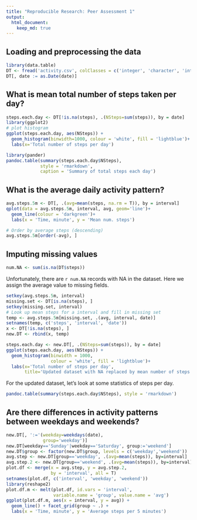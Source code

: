 ```yaml
---
title: "Reproducible Research: Peer Assessment 1"
output: 
  html_document:
    keep_md: true
---
```


## Loading and preprocessing the data
```r
library(data.table)
DT <- fread('activity.csv', colClasses = c('integer', 'character', 'integer'))
DT[, date := as.Date(date)]
```

## What is mean total number of steps taken per day?


```r
steps.each.day <- DT[!is.na(steps), .(NSteps=sum(steps)), by = date]
library(ggplot2)
# plot histogram
ggplot(steps.each.day, aes(NSteps)) + 
  geom_histogram(binwidth=1000, colour = 'white', fill = 'lightblue')+
  labs(x='Total number of steps per day')
```

```r
library(pander)
pandoc.table(summary(steps.each.day$NSteps),
             style = 'rmarkdown', 
             caption = 'Summary of total steps each day')
```


## What is the average daily activity pattern?

```r
avg.steps.5m <- DT[, .(avg=mean(steps, na.rm = T)), by = interval]
qplot(data = avg.steps.5m, interval, avg, geom='line')+
  geom_line(colour = 'darkgreen')+ 
  labs(x = 'Time, minute', y = 'Mean num. steps')
```

```r
# Order by average steps (descending)
avg.steps.5m[order(-avg), ]
```

## Imputing missing values
```r
num.NA <- sum(is.na(DT$steps))
```
Unfortunately, there are `r num.NA` records
with NA in the dataset. Here we assign the average value 
to missing fields. 

```r
setkey(avg.steps.5m, interval)
missing.set <- DT[is.na(steps), ]
setkey(missing.set, interval)
# Look up mean steps for a interval and fill in missing set
temp <- avg.steps.5m[missing.set, .(avg, interval, date)]
setnames(temp, c('steps', 'interval', 'date'))
x <- DT[!is.na(steps), ]
new.DT <- rbind(x, temp)
```


```r
steps.each.day <- new.DT[, .(NSteps=sum(steps)), by = date]
ggplot(steps.each.day, aes(NSteps)) + 
  geom_histogram(binwidth = 1000,
                 colour = 'white', fill = 'lightblue')+
  labs(x='Total number of steps per day', 
       title='Updated dataset with NA replaced by mean number of steps')
```

For the updated dataset, let's look at some statistics of steps per day.

```r
pandoc.table(summary(steps.each.day$NSteps), style = 'rmarkdown')
```

## Are there differences in activity patterns between weekdays and weekends?


```r
new.DT[, ':='(weekday=weekdays(date),
              group='weekday')]
new.DT[weekday=='Sunday'|weekday=='Saturday', group:='weekend']
new.DT$group <- factor(new.DT$group, levels = c('weekday','weekend'))
avg.step <- new.DT[group=='weekday', .(avg=mean(steps)), by=interval]
avg.step.2 <- new.DT[group=='weekend', .(avg=mean(steps)), by=interval]
plot.df <- merge(x = avg.step, y = avg.step.2,
                 by = 'interval', all = T)
setnames(plot.df, c('interval', 'weekday', 'weekend'))
library(reshape2)
plot.df.m <- melt(plot.df, id.vars = 'interval',
                  variable.name = 'group', value.name = 'avg')
ggplot(plot.df.m, aes(x = interval, y = avg)) +
  geom_line() + facet_grid(group ~ .) + 
  labs(x = 'Time, minute', y = 'Average steps per 5 minutes')
```
